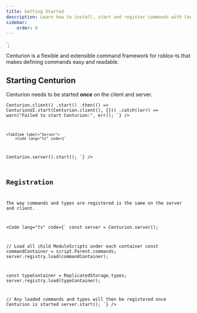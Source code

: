 ```yaml
---
title: Getting Started
description: Learn how to install, start and register commands with Centurion
sidebar:
    order: 0
---
```



`;

Centurion is a flexible and extensible command framework for roblox-ts that
makes defining commands easy and readable.

<Card title="Installation" icon="rocket">
	<Install />
</Card>

## Starting Centurion

Centurion needs to be started **once** on the client and server.

<Tabs>
    <TabItem label="Client">
        <Code lang="ts" code={`

Centurion.client()
	.start()
	.then(() => CenturionUI.start(Centurion.client(), {}))
	.catch((err) => warn("Failed to start Centurion:", err));
`} />
    </TabItem>

    <TabItem label="Server">
        <Code lang="ts" code={`

Centurion.server().start();
`} />
    </TabItem>
</Tabs>


## Registration

The way commands and types are registered is the same on the server and client.

<Code lang="ts" code={`
const server = Centurion.server();

// Load all child ModuleScripts under each container
const commandContainer = script.Parent.commands;
server.registry.load(commandContainer);

const typeContainer = ReplicatedStorage.types;
server.registry.load(typeContainer);

// Any loaded commands and types will then be registered once Centurion is started
server.start();
`} />
